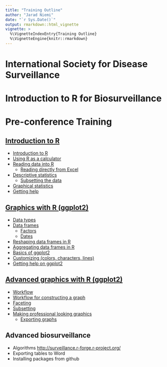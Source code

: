 ```yaml
---
title: "Training Outline"
author: "Jarad Niemi"
date: "`r Sys.Date()`"
output: rmarkdown::html_vignette
vignette: >
  %\VignetteIndexEntry{Training Outline}
  %\VignetteEngine{knitr::rmarkdown}
---
```


# International Society for Disease Surveillance
# Introduction to R for Biosurveillance 
# Pre-conference Training

## [Introduction to R](intro.html)

- [Introduction to R](intro.html#intro)
- [Using R as a calculator](intro.html#calculator)
- [Reading data into R](intro.html#reading)
  - [Reading directly from Excel](intro.html#excel)
- [Descriptive statistics](intro.html#descriptive)
  - [Subsetting the data](intro.html#subsetting)
- [Graphical statistics](intro.html#graphical)
- [Getting help](intro.html#help)

## [Graphics with R (ggplot2)](graphics.html)

- [Data types](graphics.html#types)
- [Data frames](graphics.html#frames)
  - [Factors](graphics.html#factors)
  - [Dates](graphics.html#dates)
- [Reshaping data frames in R](graphics.html#reshaping)
- [Aggregating data frames in R](graphics.html#aggregating)
- [Basics of ggplot2](graphics.html#ggplot2)
- [Customizing (colors, characters, lines)](graphics.html#customizing)
- [Getting help on ggplot2](graphics.html#help)

## [Advanced graphics with R (ggplot2)](advanced_graphics.html)

- [Workflow](advanced_graphics.html#workflow)
- [Workflow for constructing a graph](advanced_graphics.html#graph_workflow)
- [Faceting](advanced_graphics.html#faceting)
- [Subsetting](advanced_graphics.html#subsetting)
- [Making professional looking graphics](advanced_graphics.html#professional)
  - [Exporting graphs](advanced_graphics.html#exporting)

## Advanced biosurveillance

- Algorithms <http://surveillance.r-forge.r-project.org/>
- Exporting tables to Word
- Installing packages from github
